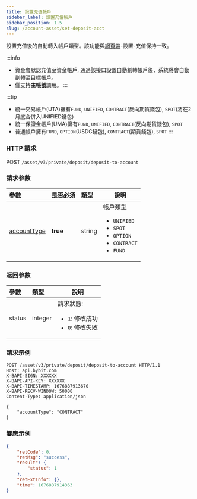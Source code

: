 ```yaml
---
title: 設置充值帳戶
sidebar_label: 設置充值帳戶
sidebar_position: 1.5
slug: /account-asset/set-deposit-acct
---
```

設置充值後的自動轉入帳戶類型。該功能與<a href="https://www.bybit.com/app/user/settings">網頁端</a>-設置-充值保持一致。

:::info
* 資金會默認充值至資金帳戶, 通過該接口設置自動劃轉帳戶後，系統將會自動劃轉至目標帳戶。
* 僅支持**主帳號**調用。
:::

:::tip
* 統一交易帳戶(UTA)擁有`FUND`, `UNIFIED`, `CONTRACT`(反向期貨錢包), `SPOT`(將在2月底合併入UNIFIED錢包)
* 統一保證金帳戶(UMA)擁有`FUND`, `UNIFIED`, `CONTRACT`(反向期貨錢包), `SPOT`
* 普通帳戶擁有`FUND`, `OPTION`(USDC錢包), `CONTRACT`(期貨錢包), `SPOT`
:::

### HTTP 請求
POST `/asset/v3/private/deposit/deposit-to-account`

### 請求參數
| 參數 | 是否必須 | 類型 | 說明|
|:----- |:-------|:-----|------ |
|[accountType](enum#accounttype)|**true** | string |帳戶類型 <ul><li><code>UNIFIED</code></li><li><code>SPOT</code></li><li><code>OPTION</code></li><li><code>CONTRACT</code></li><li><code>FUND</code></li></ul>|

### 返回參數
| 參數 | 類型 | 說明|
|:----- |:-----|----- |
|status|integer |請求狀態: <ul><li>`1`: 修改成功</li><li>`0`: 修改失敗</li></ul>|

### 請求示例

```http
POST /asset/v3/private/deposit/deposit-to-account HTTP/1.1
Host: api.bybit.com
X-BAPI-SIGN: XXXXXX
X-BAPI-API-KEY: XXXXXX
X-BAPI-TIMESTAMP: 1676887913670
X-BAPI-RECV-WINDOW: 50000
Content-Type: application/json

{
    "accountType": "CONTRACT"
}
```

### 響應示例

```json
{
    "retCode": 0,
    "retMsg": "success",
    "result": {
        "status": 1
    },
    "retExtInfo": {},
    "time": 1676887914363
}
```